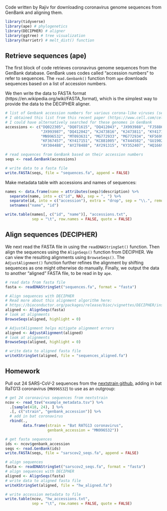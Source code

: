 Code written by Rajiv for downloading coronavirus genome sequences from GenBank and aligning them.

```r
library(tidyverse)
library(ape) # phylogenetics
library(DECIPHER) # aligner
library(ggtree) # tree visualization
library(harrietr) # melt_dist() function
```

## Retrieve sequences (ape)

The first block of code retrieves coronavirus genome sequences from the GenBank database. GenBank uses codes called "accession numbers" to refer to sequences. The `read.Genbank()` function from `ape` downloads sequences based on a list of accession numbers.

We then write the data to FASTA format (https://en.wikipedia.org/wiki/FASTA_format), which is the simplest way to provide the data to the DECIPHER aligner.

```r
# list of Genbank accession numbers for various corona-like viruses (search "coronavirus" in Genbank)
# I obtained this list from this recent paper (https://www.cell.com/cell/fulltext/S0092-8674(20)30229-4)
# I could have alternatively searched for these genomes in GenBank
accessions <- c("DQ022305", "DQ071615", "DQ412043", "JX993988", "FJ588686",
                "JX993987", "DQ412042", "KJ473816", "KJ473811", "KY417145",
                "MN996532", "MT093631", "MG772933", "MG772934", "KF569996",
                "KF367457", "KY417151", "KC881005", "KT444582", "GU190215",
                "AY304488", "AY278488", "AY291315", "KY352407", "HQ166910")

# read sequences from GenBank based on their accession numbers
seqs <- read.GenBank(accessions)

# write data to a fasta file
write.FASTA(seqs, file = "sequences.fa", append = FALSE)
```

Make metadata table with accessions and names of sequences:

```r
names <- data.frame(name = attributes(seqs)$description) %>%
  separate(name, into = c("id", NA), sep = ", ") %>%
  separate(id, into = c("accession"), extra = "drop", sep = "\\.", remove = FALSE) %>%
  setnames("name", "id")

write.table(names[, c("id", "name")], "accessions.txt",
            sep = "\t", row.names = FALSE, quote = FALSE)
```


## Align sequences (DECIPHER)

We next read the FASTA file in using the `readDNAStringSet()` function. Then align the sequences using the `AlignSeqs()` function from DECIPHER. We can view the resulting alignments using `BrowseSeqs()`. The `AdjustAlignment()` function further refines the alignment by shifting sequences as one might otherwise do manually. Finally, we output the data to another "aligned" FASTA file, to be read in by `ape`.

```r
# read data from fasta file
fasta <- readDNAStringSet("sequences.fa", format = "fasta")

# Align sequences with DECIPHER
# Read more about this alignment algorithm here:
# https://bioconductor.org/packages/release/bioc/vignettes/DECIPHER/inst/doc/ArtOfAlignmentInR.pdf
aligned <- AlignSeqs(fasta)
# look at alignments
BrowseSeqs(aligned, highlight = 0)

# AdjustAlignment helps mitigate alignment errors
aligned <- AdjustAlignment(aligned)
# look at alignments
BrowseSeqs(aligned, highlight = 0)

# write data to aligned fasta file
writeXStringSet(aligned, file = "sequences_aligned.fa")
```


## Homework

Pull out 24 SARS-CoV-2 sequences from the [nextstrain github](https://github.com/nextstrain/ncov/blob/master/data/example_metadata.tsv), adding in bat RaTG13 coronavirus (`MN996532`) to use as an outgroup:

```r
# get 24 coronavirus sequences from nextstrain
ncov <- read_tsv("example_metadata.tsv") %>%
  .[sample(418, 24), ] %>%
  .[, c("strain", "genbank_accession")] %>%
  # add in bat coronavirus
  rbind(.,
        data.frame(strain = "Bat RATG13 coronavirus",
                   genbank_accession = "MN996532"))

# get fasta sequences
ids <- ncov$genbank_accession
seqs <- read.GenBank(ids)
write.FASTA(seqs, file = "sarscov2_seqs.fa", append = FALSE)

# align sequences
fasta <- readDNAStringSet("sarscov2_seqs.fa", format = "fasta")
# align sequences with DECIPHER
aligned <- AlignSeqs(fasta)
# write data to aligned fasta file
writeXStringSet(aligned, file = "hw_aligned.fa")

# write accession metadata to file
write.table(ncov, "hw_accessions.txt",
            sep = "\t", row.names = FALSE, quote = FALSE)
```